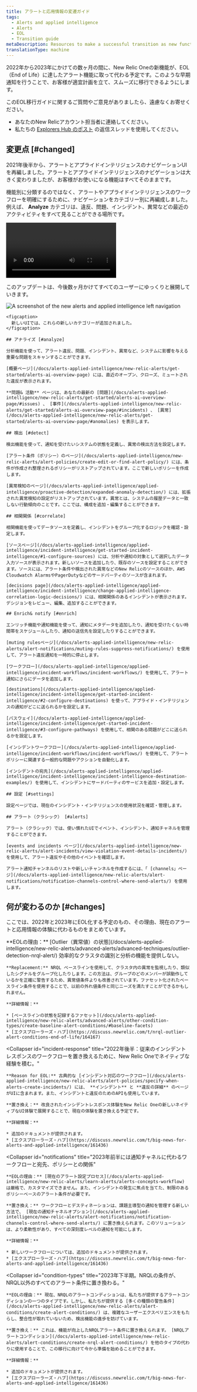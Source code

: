 ```yaml
---
title: アラートと応用情報の変遷ガイド
tags:
  - Alerts and applied intelligence
  - Alerts
  - EOL
  - Transition guide
metaDescription: Resources to make a successful transition as new functionalities in New Relic One replace alerting functionalities reaching end of life in 2022.
translationType: machine
---
```



2022年から2023年にかけての数ヶ月の間に、New Relic Oneの新機能が、EOL（End of Life）に達したアラート機能に取って代わる予定です。このような早期通知を行うことで、お客様が適宜計画を立て、スムーズに移行できるようにします。

このEOL移行ガイドに関するご質問やご意見がありましたら、遠慮なくお寄せください。

* あなたのNew Relicアカウント担当者に連絡してください。
* 私たちの [Explorers Hub のポスト](https://discuss.newrelic.com/t/big-news-for-alerts-and-applied-intelligence/161436) の返信スレッドを使用してください。

## 変更点 [#changed]

2021年後半から、アラートとアプライドインテリジェンスのナビゲーションUIを再編しました。アラートとアプライドインテリジェンスのナビゲーションは大きく変わりましたが、お客様がお使いになる機能はすべてそのままです。

機能別に分類するのではなく、アラートやアプライドインテリジェンスのワークフローを明確にするために、ナビゲーションをカテゴリー別に再編成しました。例えば、 **Analyze** カテゴリは、違反、問題、インシデント、異常などの最近のアクティビティをすべて見ることができる場所です。

<Video
  id="eeUPa3W16Tk"
  type="youtube"
/>

このアップデートは、今後数ヶ月かけてすべてのユーザーにゆっくりと展開していきます。

<CollapserGroup>
  <Collapser
    className="freq-link"
    id="nav-changes"
    title="アラートと適用されるインテリジェンス・ナビゲーションの変更の概要"
  >
    <img
      title="The new alerts and applied intelligence left navigation"
      alt="A screenshot of the new alerts and applied intelligence left navigation"
      src={alertsAiCategories}
    />

    <figcaption>
      新しいUIでは、これらの新しいカテゴリーが追加されました。
    </figcaption>

    ## アナライズ [#analyze]

    分析機能を使って、アラート違反、問題、インシデント、異常など、システムに影響を与える重要な問題をスキャンすることができます。

    [概要ページ](/docs/alerts-applied-intelligence/new-relic-alerts/get-started/alerts-ai-overview-page) には、直近のオープン、クローズ、ミュートされた違反が表示されます。

    **問題& 活動** ページは、あなたの最新の [問題](/docs/alerts-applied-intelligence/new-relic-alerts/get-started/alerts-ai-overview-page/#issues) 、 [事件](/docs/alerts-applied-intelligence/new-relic-alerts/get-started/alerts-ai-overview-page/#incidents) 、 [異常](/docs/alerts-applied-intelligence/new-relic-alerts/get-started/alerts-ai-overview-page/#anomalies) を表示します。

    ## 検出 [#detect]

    検出機能を使って、通知を受けたいシステムの状態を定義し、異常の検出方法を設定します。

    [アラート条件（ポリシー）のページ](/docs/alerts-applied-intelligence/new-relic-alerts/alert-policies/create-edit-or-find-alert-policy/) には、条件が作成され整理されるポリシーがリストアップされています。ここで新しいポリシーを作成します。

    [異常検知のページ](/docs/alerts-applied-intelligence/applied-intelligence/proactive-detection/expanded-anomaly-detection/) には、拡張された異常検知の設定がリストアップされています。異常とは、システムの履歴データと一致しない行動傾向のことです。ここでは、構成を追加・編集することができます。

    ## 相関関係 [#correlate]

    相関機能を使ってデータソースを定義し、インシデントをグループ化するロジックを確認・設定します。

    [ソースページ](/docs/alerts-applied-intelligence/applied-intelligence/incident-intelligence/get-started-incident-intelligence/#1-configure-sources) には、分析や通知の対象として選択したデータ入力ソースが表示されます。新しいソースを追加したり、既存のソースを設定することができます。ソースには、アラート条件や検出された異常などのNew Relicのソースのほか、AWS Cloudwatch AlarmsやPagerDutyなどのサードパーティのソースが含まれます。

    [decisions page](/docs/alerts-applied-intelligence/applied-intelligence/incident-intelligence/change-applied-intelligence-correlation-logic-decisions/) には、相関関係のあるインシデントが表示されます。デシジョンをレビュー、編集、追加することができます。

    ## Enrich& notify [#enrich]

    エンリッチ機能や通知機能を使って、通知にメタデータを追加したり、通知を受けたくない時間帯をスケジュールしたり、通知の送信先を設定したりすることができます。

    [muting rulesページ](/docs/alerts-applied-intelligence/new-relic-alerts/alert-notifications/muting-rules-suppress-notifications/) を使用して、アラート違反通知を一時的に停止します。

    [ワークフロー](/docs/alerts-applied-intelligence/applied-intelligence/incident-workflows/incident-workflows/) を使用して、アラート通知にさらにデータを追加します。

    [destinations](/docs/alerts-applied-intelligence/applied-intelligence/incident-intelligence/get-started-incident-intelligence/#2-configure-destinations) を使って、アプライド・インテリジェンスの通知がどこに送られるかを設定します。

    [パスウェイ](/docs/alerts-applied-intelligence/applied-intelligence/incident-intelligence/get-started-incident-intelligence/#3-configure-pathways) を使用して、相関のある問題がどこに送られるかを設定します。

    [インシデントワークフロー](/docs/alerts-applied-intelligence/applied-intelligence/incident-workflows/incident-workflows/) を使用して、アラートポリシーに関連する一般的な問題やアクションを自動化します。

    [インシデントの宛先](/docs/alerts-applied-intelligence/applied-intelligence/incident-intelligence/incident-intelligence-destination-examples/) を使用して、インシデントにサードパーティのサービスを追加・設定します。

    ## 設定 [#settings]

    設定ページでは、現在のインシデント・インテリジェンスの使用状況を確認・管理します。

    ## アラート（クラシック） [#alerts]

    アラート（クラシック）では、使い慣れたUIでイベント、インシデント、通知チャネルを管理することができます。

    [events and incidents ページ](/docs/alerts-applied-intelligence/new-relic-alerts/alert-incidents/view-violation-event-details-incidents/) を使用して、アラート違反やその他のイベントを確認します。

    アラート通知チャンネルのリストや新しいチャンネルを作成するには、「 [channels」ページ](/docs/alerts-applied-intelligence/new-relic-alerts/alert-notifications/notification-channels-control-where-send-alerts/) を使用します。
  </Collapser>
</CollapserGroup>

## 何が変わるのか [#changes]

ここでは、2022年と2023年にEOL化する予定のもの、その理由、現在のアラートと応用情報の体験に代わるものをまとめています。

<CollapserGroup>
  <Collapser
    id="outlier"
    title="2022年3月：異常値を示すNRQLアラートの条件タイプをNRQLベースラインで置き換える。"
  >
    **EOLの理由：** [Outlier（異常値）の状態](/docs/alerts-applied-intelligence/new-relic-alerts/advanced-alerts/advanced-techniques/outlier-detection-nrql-alert/) 効率的なクラスタの識別と分析の機能を提供しない。

    **Replacement:** NRQL ベースラインを使用して、クラスタ内の異常を監視したり、類似したシグナルをグループ化したりします。この方法は、グループのどのメンバーが誤動作しているかを正確に警告するため、異常値条件よりも改善されています。ファセット化されたベースライン条件を使用することで、以前の外れ値条件と同じニーズを満たすことができるかもしれません。

    **詳細情報：**

    * [ベースラインの状態を記録するファセット](/docs/alerts-applied-intelligence/new-relic-alerts/advanced-alerts/other-condition-types/create-baseline-alert-conditions/#baseline-facets)
    * [エクスプローラーズ・ハブ](https://discuss.newrelic.com/t/nrql-outlier-alert-conditions-end-of-life/164167)
  </Collapser>

  <Collapser
    id="incident-response"
    title="2022年後半：従来のインシデントレスポンスのワークフローを置き換えるために、New Relic Oneでネイティブな経験を積む。"
  >
    **Reason for EOL:** 古典的な [インシデント対応のワークフロー](/docs/alerts-applied-intelligence/new-relic-alerts/alert-policies/specify-when-alerts-create-incidents/) には、 **インシデント** と **違反の詳細** のページがUIに含まれます。また、インシデントと違反のためのAPIも使用しています。

    **置き換え：** 改良されたインシデントレスポンス体験をNew Relic Oneの新しいネイティブなUI体験で展開することで、現在の体験を置き換える予定です。

    **詳細情報：**

    * 追加のドキュメントが提供されます。
    * [エクスプローラーズ・ハブ](https://discuss.newrelic.com/t/big-news-for-alerts-and-applied-intelligence/161436)
  </Collapser>

  <Collapser
    id="notifications"
    title="2023年前半には通知チャネルに代わるワークフローと宛先、ポリシーとの関係"
  >
    **EOLの理由：** [現在のアラート設定プロセス](/docs/alerts-applied-intelligence/new-relic-alerts/learn-alerts/alerts-concepts-workflow) は厳格で、カスタマイズできません。また、インシデントの発生に焦点を当てた、制限のあるポリシーベースのアラート条件が必要です。

    **置き換え：** ワークフローとデスティネーションは、課題主導型の通知を管理する新しい方法で、 [現在の通知チャネルオプション](/docs/alerts-applied-intelligence/new-relic-alerts/alert-notifications/notification-channels-control-where-send-alerts/) に置き換えられます。このソリューションは、より柔軟性があり、すべての深刻度レベルの通知を可能にします。

    **詳細情報：**

    * 新しいワークフローについては、追加のドキュメントが提供されます。
    * [エクスプローラーズ・ハブ](https://discuss.newrelic.com/t/big-news-for-alerts-and-applied-intelligence/161436)
  </Collapser>

  <Collapser
    id="condition-types"
    title="2023年下半期。NRQLの条件が、NRQL以外のすべてのアラート条件に置き換わる。"
  >
    **EOLの理由：** 現在、NRQLのアラートコンディションは、私たちが提供するアラートコンディションの一つのタイプです。しかし、私たちが提供する [多くの種類の警告条件](/docs/alerts-applied-intelligence/new-relic-alerts/alert-conditions/create-alert-conditions/) は、複雑なユーザーエクスペリエンスをもたらし、整合性が取れていないため、検出機能の進歩を妨げています。

    **置き換え：** これは、機能が向上したNRQLアラート条件に置き換えられます。 [NRQLアラートコンディション](/docs/alerts-applied-intelligence/new-relic-alerts/alert-conditions/create-nrql-alert-conditions/) を他のタイプの代わりに使用することで、この移行に向けて今から準備を始めることができます。

    **詳細情報：**

    * 追加のドキュメントが提供されます。
    * [エクスプローラーズ・ハブ](https://discuss.newrelic.com/t/big-news-for-alerts-and-applied-intelligence/161436)
  </Collapser>
</CollapserGroup>